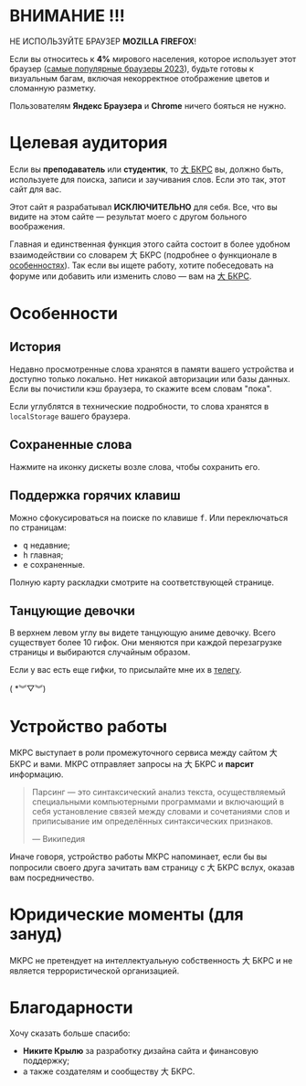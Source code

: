 # ВНИМАНИЕ !!!

НЕ ИСПОЛЬЗУЙТЕ БРАУЗЕР **MOZILLA FIREFOX**!

Если вы относитесь к **4%** мирового населения, которое использует этот браузер ([самые популярные браузеры 2023](https://www.oberlo.com/statistics/browser-market-share)), будьте готовы к визуальным багам, включая некорректное отображение цветов и сломанную разметку.

Пользователям **Яндекс Браузера** и **Chrome** ничего бояться не нужно.

# Целевая аудитория

Если вы **преподаватель** или **студентик**, то [大 БКРС](https://bkrs.info) вы, должно быть, используете для поиска, записи и заучивания слов. Если это так, этот сайт для вас.

Этот сайт я разрабатывал **ИСКЛЮЧИТЕЛЬНО** для себя. Все, что вы видите на этом сайте — результат моего с другом больного воображения.

Главная и единственная функция этого сайта состоит в более удобном взаимодействии со словарем 大 БКРС (подробнее о функционале в [особенностях](#особенности)). Так если вы ищете работу, хотите побеседовать на форуме или добавить или изменить слово — вам на [大 БКРС](https://bkrs.info).

# Особенности

## История

Недавно просмотренные слова хранятся в памяти вашего устройства и доступно только локально. Нет никакой авторизации или базы данных. Если вы почистили кэш браузера, то скажите всем словам "пока".

Если углублятся в технические подробности, то слова хранятся в `localStorage` вашего браузера.

## Сохраненные слова

Нажмите на иконку дискеты возле слова, чтобы сохранить его.

## Поддержка горячих клавиш

Можно сфокусироваться на поиске по клавише <kbd>f</kbd>. Или переключаться по страницам:

- <kbd>q</kbd> недавние;
- <kbd>h</kbd> главная;
- <kbd>e</kbd> сохраненные.

Полную карту раскладки смотрите на соответствующей странице.

## Танцующие девочки

В верхнем левом углу вы видете танцующую аниме девочку. Всего существует более 10 гифок. Они меняются при каждой перезагрузке страницы и выбираются случайным образом.

Если у вас есть еще гифки, то присылайте мне их в [телегу](https://t.me/piscopancer).

( \*︾▽︾)

# Устройство работы

МКРС выступает в роли промежуточного сервиса между сайтом 大 БКРС и вами. МКРС отправляет запросы на 大 БКРС и **парсит** информацию.

> Парсинг — это синтаксический анализ текста, осуществляемый специальными компьютерными программами и включающий в себя установление связей между словами и сочетаниями слов и приписывание им определённых синтаксических признаков.
>
> — Википедия

Иначе говоря, устройство работы МКРС напоминает, если бы вы попросили своего друга зачитать вам страницу с 大 БКРС вслух, оказав вам посредничество.

# Юридические моменты (для зануд)

МКРС не претендует на интеллектуальную собственность 大 БКРС и не является террористической организацией.

# Благодарности

Хочу сказать больше спасибо:

- **Никите Крылю** за разработку дизайна сайта и финансовую поддержку;
- а также создателям и сообществу 大 БКРС.
